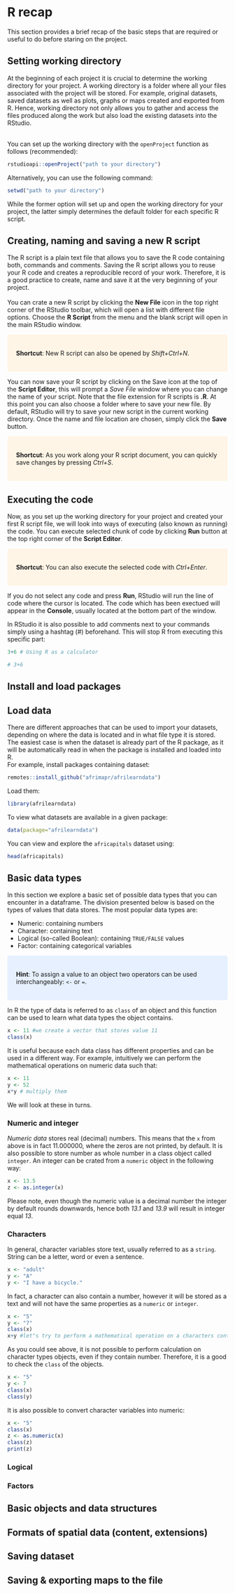 # R recap {#rrecap} 
This section provides a brief recap of the basic steps that are required or useful to do before staring on the project.

## Setting working directory
At the beginning of each project it is crucial to determine the working directory for your project. A working directory is a folder where all your files associated with the project will be stored. For example, original datasets, saved datasets as well as plots, graphs or maps created and exported from R. Hence, working directory not only allows you to gather and access the files produced along the work but also load the existing datasets into the RStudio.<br/><br/>

You can set up the working directory with the `openProject` function as follows (recommended):

```r
rstudioapi::openProject("path to your directory")
```

Alternatively, you can use the following command:
```r
setwd("path to your directory")
```

While the former option will set up and open the working directory for your project, the latter simply determines the default folder for each specific R script. 

## Creating, naming and saving a new R script

The R script is a plain text file that allows you to save the R code containing both, commands and comments. Saving the R script allows you to reuse your R code and creates a reproducible record of your work. Therefore, it is a good practice to create, name and save it at the very beginning of your project. <br/><br/>
You can crate a new R script by clicking the **New File** icon in the top right corner of the RStudio toolbar, which will open a list with different file options. Choose the **R Script** from the menu and the blank script will open in the main RStudio window.

<style>
div.yellow { background-color:#fff5e6; border-radius: 5px; padding: 20px;}
</style>
<div class = "yellow">
**Shortcut**: New R script can also be opened by *Shift+Ctrl+N*.
</div>

You can now save your R script by clicking on the Save icon at the top of the **Script Editor**, this will prompt a *Save File* window where you can change the name of your script. Note that the file extension for R scripts is **.R**. At this point you can also choose a folder where to save your new file. By default, RStudio will try to save your new script in the current working directory. Once the name and file location are chosen, simply click the **Save** button.

<style>
div.yellow { background-color:#fff5e6; border-radius: 5px; padding: 20px;}
</style>
<div class = "yellow">
**Shortcut**: As you work along your R script document, you can quickly save changes by pressing *Ctrl+S*.
</div>

## Executing the code
Now, as you set up the working directory for your project and created your first R script file, we will look into ways of executing (also known as running) the code. You can execute selected chunk of code by clicking **Run** button at the top right corner of the **Script Editor**. 

<style>
div.yellow { background-color:#fff5e6; border-radius: 5px; padding: 20px;}
</style>
<div class = "yellow">
**Shortcut**: You can also execute the selected code with  *Ctrl+Enter*.
</div>

If you do not select any code and press **Run**, RStudio will run the line of code where the cursor is located. The code which has been exectued will appear in the **Console**, usually located at the bottom part of the window.

In RStudio it is also possible to add comments next to your commands simply using a hashtag (#) beforehand. This will stop R from executing this specific part:
```r
3+6 # Using R as a calculator

# 3+6
```

## Install and load packages

## Load data
There are different approaches that can be used to import your datasets, depending on where the data is located and in what file type it is stored. The easiest case is when the dataset is already part of the R package, as it will be automatically read in when the package is installed and loaded into R.<br/>
For example, install packages containing dataset:
```r
remotes::install_github("afrimapr/afrilearndata")
```
Load them:
```r
library(afrilearndata)
```
To view what datasets are available in a given package:
```r
data(package="afrilearndata")
```
You can view and explore the `africapitals` dataset using:
```r
head(africapitals)
```

## Basic data types
In this section we explore a basic set of possible data types that you can encounter in a dataframe. The division presented below is based on the types of values that data stores. The most popular data types are:

- Numeric: containing numbers
- Character: containing text
- Logical (so-called Boolean): containing `TRUE/FALSE` values
- Factor: containing categorical variables

<style>
div.blue { background-color:#e6f0ff; border-radius: 5px; padding: 20px;}
</style>
<div class = "blue">
**Hint**: To assign a value to an object two operators can be used interchangeably: `<-` or `=`.
</div>

In R the type of data is referred to as `class` of an object and this function can be used to learn what data types the object contains. 
```r
x <- 11 #we create a vector that stores value 11
class(x)
```

It is useful because each data class has different properties and can be used in a different way. For example, intuitively we can perform the mathematical operations on numeric data such that:
```r
x <- 11 
y <- 52
x*y # multiply them
```

We will look at these in turns.

### Numeric and integer
*Numeric data* stores real (decimal) numbers. This means that the `x` from above is in fact 11.000000, where the zeros are not printed, by default. It is also possible to store number as whole number in a class object called `integer`. An integer can be crated from a `numeric` object in the following way:
```r
x <- 13.5
z <- as.integer(x)
```
Please note, even though the numeric value is a decimal number the integer by default rounds downwards, hence both *13.1* and *13.9* will result in integer equal *13*.

### Characters
In general, character variables store text, usually referred to as a `string`. String can be a letter, word or even a sentence. 
```r
x <- "adult" 
y <- "A"
y <- "I have a bicycle."

```
In fact, a character can also contain a number, however it will be stored as a text and will not have the same properties as a `numeric` or `integer`. 
```r
x <- "5" 
y <- "7"
class(x)
x+y #let"s try to perform a mathematical operation on a characters containing numbers
```
As you could see above, it is not possible to perform calculation on character types objects, even if they contain number. Therefore, it is a good to check the `class` of the objects. 
```r
x <- "5" 
y <- 7
class(x)
class(y)
```
It is also possible to convert character variables into numeric:
```r
x <- "5" 
class(x)
z <- as.numeric(x)
class(z)
print(z)
```
### Logical

### Factors


## Basic objects and data structures

## Formats of spatial data (content, extensions) 
## Saving dataset
## Saving & exporting maps to the file


